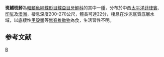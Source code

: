 {{Speciesbox 
| taxon = Pseudorhombus megalops
| authority = [[Fowler|Fowler]], 1934
| status = NE
| status_system = IUCN3.1
}}

'''斑鰭斑鮃'''為[[輻鰭魚綱|輻鰭魚綱]][[鰈形目|鰈形目]][[鰈亞目|鰈亞目]][[牙鮃科|牙鮃科]]的其中一[[種|種]]，分布於中西[[太平洋|太平洋]][[菲律賓|菲律賓]]、[[印尼|印尼]]及[[澳洲|澳洲]]，棲息深度200-270公尺，體長可達22分，棲息在沙泥底質底層水域，以底棲性[[甲殼類|甲殼類]]等[[無脊椎動物|無脊椎動物]]為食，生活習性不明。

==参考文献==
{{reflist}}
{{Taxonbar}}

[[Category:斑鮃屬|B]]